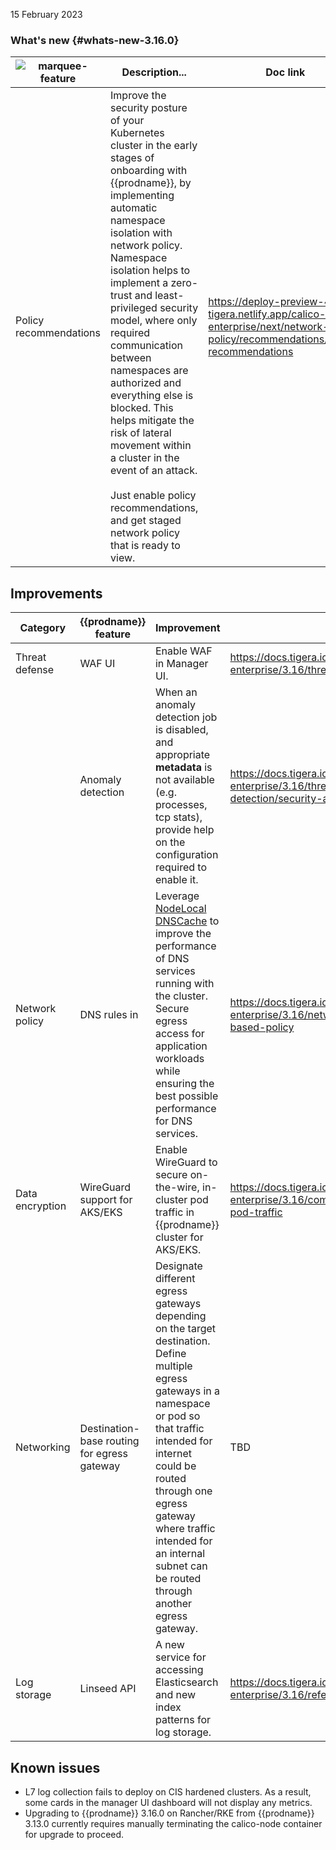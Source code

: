 15 February 2023

### What's new {#whats-new-3.16.0}

| ![marquee-feature](/img/calico-enterprise/marquee-feature.png) | Description...                                               | Doc link                                                     | Blogs |
| ------------------------------------------------------------ | ------------------------------------------------------------ | ------------------------------------------------------------ | ----- |
| Policy recommendations                                       | Improve the security posture of your Kubernetes cluster in the early stages of onboarding with {{prodname}}, by implementing automatic namespace isolation with network policy. Namespace isolation helps to implement a zero-trust and least-privileged security model, where only required communication between namespaces are authorized and everything else is blocked. This helps mitigate the risk of lateral movement within a cluster in the event of an attack.<br /><br />Just enable policy recommendations, and get staged network policy that is ready to view. | https://deploy-preview-409--tigera.netlify.app/calico-enterprise/next/network-policy/recommendations/policy-recommendations | TBD   |

## Improvements

| Category        | {{prodname}} feature                        | Improvement                                                  | Doc link                                                     |
| --------------- | ------------------------------------------- | ------------------------------------------------------------ | ------------------------------------------------------------ |
| Threat defense  | WAF UI                                      | Enable WAF in Manager UI.                                    | https://docs.tigera.io/calico-enterprise/3.16/threat/web-application-firewall |
|                 | Anomaly detection                           | When an anomaly detection job is disabled, and appropriate **metadata** is not available (e.g. processes, tcp stats), provide help on the configuration required to enable it. | https://docs.tigera.io/calico-enterprise/3.16/threat/anomaly-detection/security-anomalies |
| Network policy  | DNS rules in                                | Leverage [NodeLocal DNSCache](https://kubernetes.io/docs/tasks/administer-cluster/nodelocaldns/) to improve the performance of DNS services running with the cluster. Secure egress access for application workloads while ensuring the best possible performance for DNS services. | https://docs.tigera.io/calico-enterprise/3.16/network-policy/domain-based-policy |
| Data encryption | WireGuard support for AKS/EKS               | Enable WireGuard to secure on-the-wire, in-cluster pod traffic in {{prodname}} cluster for AKS/EKS. | https://docs.tigera.io/calico-enterprise/3.16/compliance/encrypt-cluster-pod-traffic |
| Networking      | Destination-base routing for egress gateway | Designate different egress gateways depending on the target destination.  Define multiple egress gateways in a namespace or pod so that traffic intended for internet could be routed through one egress gateway where traffic intended for an internal subnet can be routed through another egress gateway. | TBD                                                          |
| Log storage     | Linseed API                                 | A new service for accessing Elasticsearch and new index patterns for log storage. | https://docs.tigera.io/calico-enterprise/3.16/reference/architecture/overview |


## Known issues

* L7 log collection fails to deploy on CIS hardened clusters. As a result, some cards in the manager UI dashboard will not display any metrics.
* Upgrading to {{prodname}} 3.16.0 on Rancher/RKE from {{prodname}} 3.13.0 currently requires manually terminating the calico-node container for upgrade to proceed.